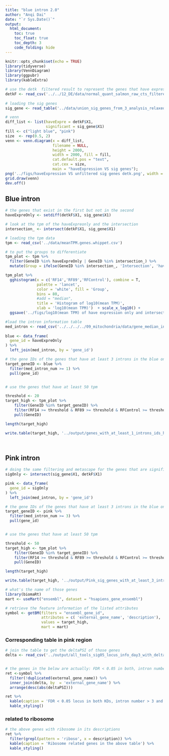 ```yaml
---
title: "blue intron 2.0"
author: "Anqi Dai"
date: "`r Sys.Date()`"
output:
  html_document:
    toc: true
    toc_float: true
    toc_depth: 3
    code_folding: hide
---
```


```r
knitr::opts_chunk$set(echo = TRUE)
library(tidyverse)
library(VennDiagram)
library(ggpubr)  
library(kableExtra)
```



```r
# use the detk  filtered result to represent the genes that have expression
detkF <- read_csv('../../12_DE/data/normal_quant_salmon_raw_cts_filtered.csv') 
  
# loading the sig genes
sig_gene <- read_table('../data/union_sig_genes_from_3_analysis_relaxed.txt', col_names = F)
```

```r
# venn
diff_list <- list(haveExpre = detkF$X1,
                  significant = sig_gene$X1)
fill <- c("light blue", "pink")
size  <- rep(0.5, 2)
venn <- venn.diagram(x = diff_list, 
                     filename = NULL,
                     height = 2000,
                     width = 2000, fill = fill,
                     cat.default.pos = "text", 
                     cat.cex = size,
                     main = "haveExpression VS sig genes");
png('../figs/haveExpression VS unfiltered sig genes detk.png', width = 4, height = 4, units = 'in', res = 300)
grid.draw(venn)
dev.off()
```

## Blue intron

```r
# the genes that exist in the first but not in the second
haveExpreOnly <- setdiff(detkF$X1, sig_gene$X1)

# look at the tpm of the haveExpreonly and the intersection
intersection_ <- intersect(detkF$X1, sig_gene$X1)

# loading the tpm data
tpm <- read_csv('../data/meanTPM.genes.whippet.csv')

# to put the groups to differentiate
tpm_plot <- tpm %>%
  filter(GeneID %in% haveExpreOnly | GeneID %in% intersection_) %>%
  mutate(Group = ifelse(GeneID %in% intersection_, 'Intersection', 'haveExpreOnly'))
```

```r
tpm_plot %>%
  gghistogram(x = c('RF14','RF89','RFControl'), combine = T, 
              palette = 'lancet',
              color = 'white', fill = 'Group', 
              bins = 80,
              #add = "median",
              title = 'Histogram of log10(mean TPM)',
              xlab = 'log10(mean TPM)')  + scale_x_log10() +
  ggsave('../figs/log10(mean TPM) of have expression only and intersection genes.jpg', width = 8, height = 6)
```

```r
#load the intron information table
med_intron <- read_csv('../../../../09_mitochondria/data/gene_median_intron_num.csv')
 
blue <- data_frame(
  gene_id = haveExpreOnly
) %>%
  left_join(med_intron, by = 'gene_id')

# the gene IDs of the genes that have at least 3 introns in the blue only region
target_geneID <- blue %>%
  filter(med_intron_num >= 1) %>%
  pull(gene_id) 


# use the genes that have at least 50 tpm

threshold <- 20
target_high <- tpm_plot %>%
    filter(GeneID %in% target_geneID) %>%
    filter(RF14 >= threshold & RF89 >= threshold & RFControl >= threshold) %>%
    pull(GeneID)

length(target_high)

write.table(target_high, '../output/genes_with_at_least_1_introns_ids_highTPM20.txt', quote = F, col.names = F, row.names = F)

 
```
 
## Pink intron
 
```r
# doing the same filtering and metascape for the genes that are significant in the pink circle.
sigOnly <- intersect(sig_gene$X1, detkF$X1)

pink <- data_frame(
  gene_id = sigOnly
) %>%
  left_join(med_intron, by = 'gene_id')

# the gene IDs of the genes that have at least 3 introns in the blue only region
target_geneID <- pink %>%
  filter(med_intron_num >= 3) %>%
  pull(gene_id) 


# use the genes that have at least 50 tpm

threshold <- 50
target_high <- tpm_plot %>%
    filter(GeneID %in% target_geneID) %>%
    filter(RF14 >= threshold & RF89 >= threshold & RFControl >= threshold) %>%
    pull(GeneID)

length(target_high)

write.table(target_high, '../output/Pink_sig_genes_with_at_least_3_introns_ids_highTPM50.txt', quote = F, col.names = F, row.names = F)

```
```r
# what's the name of those genes
library(biomaRt)
mart <- useMart("ensembl", dataset = "hsapiens_gene_ensembl")

# retrieve the feature information of the listed attributes
symbol <- getBM(filters = "ensembl_gene_id",
                attributes = c( 'external_gene_name', 'description'),
                values = target_high, 
                mart = mart)

```

### Corresponding table in pink region

```r
# join the table to get the deltaPSI of those genes
delta <- read_csv('../output/all_tools_sig05_locus_info_day3_with_deltaPSI.csv')


# the genes in the below are actually: FDR < 0.05 in both, intron number > 3 and TPM > 50
ret <-symbol %>%
  filter(!duplicated(external_gene_name)) %>%
  inner_join(delta, by  = 'external_gene_name') %>%
  arrange(desc(abs(deltaPSI))) 

ret %>%
  kable(caption = 'FDR < 0.05 locus in both KDs, intron number > 3 and TPM > 50 , sorted by the descending order of absolute deltaPSI') %>%
  kable_styling()
```

### related to ribosome 

```r
# the above genes with ribosome in its descriptions
ret %>%
  filter(grepl(pattern = 'riboso', x = description)) %>%
  kable(caption = 'Ribosome related genes in the above table') %>%
  kable_styling()
```
 
